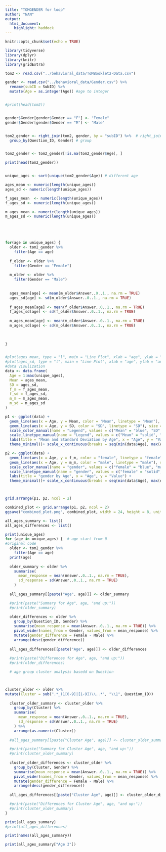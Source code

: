 ```yaml
---
title: "TOMGENDER for loop"
author: "NAN"
output:
  html_document:
    highlight: haddock 
---
```



```r
knitr::opts_chunk$set(echo = TRUE)
```

```r
library(tidyverse)
library(dplyr)
library(knitr)
library(gridExtra)
```

```r
tom2 <- read.csv("../behavioral_data/ToMBooklet2-Data.csv") 

gender <- read.csv("../behavioral_data/Gender.csv") %>%
  rename(subID = SubID) %>%
  mutate(Age = as.integer(Age)) #age to integer


#print(head(tom2))


gender$Gender[gender$Gender == "F"] <- "Female"
gender$Gender[gender$Gender == "M"] <- "Male"


tom2_gender <- right_join(tom2, gender, by = "subID") %>%  # right_join
  group_by(Question_ID, Gender) # group


tom2_gender <- tom2_gender[!is.na(tom2_gender$Age), ]

print(head(tom2_gender))



```

```r



unique_ages <- sort(unique(tom2_gender$Age)) # different age 

ages_mean <- numeric(length(unique_ages))
ages_sd <- numeric(length(unique_ages))

f_ages_mean  <- numeric(length(unique_ages))
f_ages_sd <- numeric(length(unique_ages))

m_ages_mean <- numeric(length(unique_ages))
m_ages_sd <- numeric(length(unique_ages))





for(age in unique_ages) {
  older <- tom2_gender %>%
    filter(Age == age)
  
  f_older <- older %>%
    filter(Gender == "Female")
  
  m_older <- older %>%
    filter(Gender == "Male")
  
  
  ages_mean[age] <- mean(m_older$Answer..0..1., na.rm = TRUE)
  ages_sd[age] <- sd(m_older$Answer..0..1., na.rm = TRUE)
  
  f_ages_mean[age] <- mean(f_older$Answer..0..1., na.rm = TRUE)
  f_ages_sd[age] <- sd(f_older$Answer..0..1., na.rm = TRUE)
  
  m_ages_mean[age] <- mean(m_older$Answer..0..1., na.rm = TRUE)
  m_ages_sd[age] <- sd(m_older$Answer..0..1., na.rm = TRUE)
  
  
  
}


#plot(ages_mean, type = "l", main = "Line Plot", xlab = "age", ylab = "answer mean")
#plot(ages_sd, type = "l", main = "Line Plot", xlab = "age", ylab = "answer mean")
#data visulization 
data <- data.frame(
  Age = 1:max(unique_ages),
  Mean = ages_mean,
  SD = ages_sd,
  f_m = f_ages_mean,
  f_sd = f_ages_sd,
  m_m = m_ages_mean,
  m_sd = m_ages_sd
)

p1 <- ggplot(data) +
  geom_line(aes(x = Age, y = Mean, color = "Mean", linetype = "Mean"), size = 1.2) +
  geom_line(aes(x = Age, y = SD, color = "SD", linetype = "SD"), size = 1.2) +
  scale_color_manual(name = "Legend", values = c("Mean" = "blue", "SD" = "red")) +
  scale_linetype_manual(name = "Legend", values = c("Mean" = "solid", "SD" = "dashed")) +
  labs(title = "Mean and Standard Deviation by Age", x = "Age", y = "Value") +
  theme_minimal()+ scale_x_continuous(breaks = seq(min(data$Age), max(data$Age), by = 1))

p2 <- ggplot(data) +
  geom_line(aes(x = Age, y = f_m, color = "female", linetype = "female"), size = 1.2) +
  geom_line(aes(x = Age, y = m_m, color = "male", linetype = "male"), size = 1.2) +
  scale_color_manual(name = "gender", values = c("female" = "blue", "male" = "red")) +
  scale_linetype_manual(name = "gender", values = c("female" = "solid", "male" = "dashed")) +
  labs(title = "gender by Age", x = "Age", y = "Value") +
  theme_minimal()+ scale_x_continuous(breaks = seq(min(data$Age), max(data$Age), by = 1))



grid.arrange(p1, p2, ncol = 2)

combined_plot <- grid.arrange(p1, p2, ncol = 2)
ggsave("combined_plot.png", combined_plot, width = 24, height = 8, units = "in")
```






```r
all_ages_summary <- list()
all_ages_differences <- list()

print(unique_ages)
for (age in unique_ages) {  # age start from 0
#original code
  older <- tom2_gender %>%
    filter(Age == age)
  print(age)
  
  older_summary <- older %>%
    summarise(
      mean_response = mean(Answer..0..1., na.rm = TRUE),
      sd_response = sd(Answer..0..1., na.rm = TRUE)
    )
  
  all_ages_summary[[paste("Age", age)]] <- older_summary

  #print(paste("Summary for Age", age, "and up:"))
  #print(older_summary)
  
  older_differences <- older %>%
    group_by(Question_ID, Gender) %>%
    summarise(mean_response = mean(Answer..0..1., na.rm = TRUE)) %>%
    pivot_wider(names_from = Gender, values_from = mean_response) %>%
    mutate(gender_difference = Female - Male) %>%
    arrange(desc(gender_difference))
  
  all_ages_differences[[paste("Age", age)]] <- older_differences 
  
  #print(paste("Differences for Age", age, "and up:"))
  #print(older_differences)

  # age group cluster analysis basedd on Question



cluster_older <- older %>%
mutate(Cluster = sub(".*_(1[0-9]|[1-9])\\..*", "\\1", Question_ID))
  
  cluster_older_summary <- cluster_older %>%
    group_by(Cluster) %>%
    summarise(
      mean_response = mean(Answer..0..1., na.rm = TRUE),
      sd_response = sd(Answer..0..1., na.rm = TRUE)
    ) %>%
    arrange(as.numeric(Cluster))
  
  #all_ages_summary[[paste("Cluster Age", age)]] <- cluster_older_summary

  #print(paste("Summary for Cluster Age", age, "and up:"))
  #print(cluster_older_summary)
  
  cluster_older_differences <- cluster_older %>%
    group_by(Cluster, Gender) %>%
    summarise(mean_response = mean(Answer..0..1., na.rm = TRUE)) %>%
    pivot_wider(names_from = Gender, values_from = mean_response) %>%
    mutate(gender_difference = Female - Male) %>%
    arrange(desc(gender_difference))
  
  all_ages_differences[[paste("Cluster Age", age)]] <- cluster_older_differences

  #print(paste("Differences for Cluster Age", age, "and up:"))
  #print(cluster_older_summary)
}

print(all_ages_summary)
#print(all_ages_differences)
```



```r
print(names(all_ages_summary))
```


```r
print(all_ages_summary["Age 3"])
```

